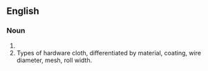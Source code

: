 ==English==

===Noun===
{{head|en|noun plural form}}

# {{plural of|hardware cloth|lang=en}}
# Types of hardware cloth, differentiated by material, coating, wire diameter, mesh, roll width.